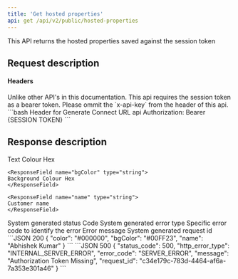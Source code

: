 ```yaml
---
title: 'Get hosted properties'
api: get /api/v2/public/hosted-properties
---
```

This API returns the hosted properties saved against the session token

## Request description
#### Headers
<ParamField header="Authorization" type="string">
Unlike other API's in this documentation. This api requires the session token as a bearer token. Please ommit the `x-api-key` from the header of this api.
  ```bash Header for Generate Connect URL api
  Authorization:  Bearer {SESSION TOKEN}
  ```
</ParamField>

## Response description

<Tabs>
  <Tab title="200">
    <ResponseField name="color" type="string">
    Text Colour Hex
    </ResponseField>

    <ResponseField name="bgColor" type="string">
    Background Colour Hex
    </ResponseField>

    <ResponseField name="name" type="string">
    Customer name
    </ResponseField>
  </Tab>
  <Tab title="500">
    <ResponseField name="status_code" type="integer">
    System generated status Code
    </ResponseField>
    <ResponseField name="http_error_type" type="string">
    System generated error type
    </ResponseField>
  <ResponseField name="error_code" type="string">
    Specific error code to identify the error
    </ResponseField>
    <ResponseField name="message" type="string">
    Error message
    </ResponseField>
    <ResponseField name="request_id" type="string">
    System generated request id
    </ResponseField>
  </Tab>
</Tabs>

<ResponseExample>
```JSON 200
{
    "color": "#000000",
    "bgColor": "#00FF23",
    "name": "Abhishek Kumar"
}
```
```JSON 500
{
    "status_code": 500,
    "http_error_type": "INTERNAL_SERVER_ERROR",
    "error_code": "SERVER_ERROR",
    "message": "Authorization Token Missing",
    "request_id": "c34e179c-783d-4464-af6a-7a353e301a46"
}
```
</ ResponseExample>